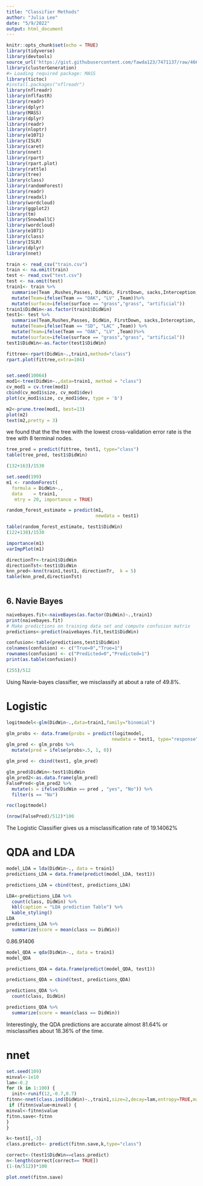 ```yaml
---
title: "Classifier Methods"
author: "Julia Lee"
date: "5/9/2022"
output: html_document
---
```


```r
knitr::opts_chunk$set(echo = TRUE)
library(tidyverse)
library(devtools)
source_url('https://gist.githubusercontent.com/fawda123/7471137/raw/466c1474d0a505ff044412703516c34f1a4684a5/nnet_plot_update.r')
library(clusterGeneration)
#> Loading required package: MASS
library(tictoc)
#install.packages("nflreadr")
library(nflreadr)
library(nflfastR)
library(readr)
library(dplyr)
library(MASS)
library(dplyr)
library(readr)
library(nloptr)
library(e1071)
library(ISLR)
library(caret)
library(nnet)
library(rpart)
library(rpart.plot)
library(rattle)
library(tree)
library(class)
library(randomForest)
library(readr)
library(readxl)
library(wordcloud)
library(ggplot2)
library(tm)
library(SnowballC)
library(wordcloud)
library(e1071)
library(class)
library(ISLR)
library(dplyr)
library(nnet)
```

```r
train <- read_csv("train.csv")
train <- na.omit(train)
test <- read_csv("test.csv")
test <- na.omit(test)
train1<- train %>%
  summarise(Team ,Rushes,Passes, DidWin, FirstDown, sacks,Interception, Fumbles,incomplete, TDs,twopoint,favorby  , yards ,N, IsHome, score, roof, surface,  RatioPasstoRush) %>%
  mutate(Team=ifelse(Team == "OAK", "LV" ,Team))%>%
  mutate(surface=ifelse(surface == "grass","grass", "artificial"))
train1$DidWin<-as.factor(train1$DidWin)
test1<- test %>%
  summarise(Team,Rushes,Passes, DidWin, FirstDown, sacks,Interception, Fumbles,incomplete, TDs,twopoint, favorby , yards ,N, IsHome, score, roof, surface,  RatioPasstoRush) %>%
  mutate(Team=ifelse(Team == "SD", "LAC" ,Team)) %>%
  mutate(Team=ifelse(Team == "OAK", "LV" ,Team))%>%
  mutate(surface=ifelse(surface == "grass","grass", "artificial"))
test1$DidWin<-as.factor(test1$DidWin)
```



```r
fittree<-rpart(DidWin~.,train1,method="class")
rpart.plot(fittree,extra=104)
```

```r

```

```r
set.seed(10064)
mod1<-tree(DidWin~.,data=train1, method = "class")
cv_mod1 = cv.tree(mod1)
cbind(cv_mod1$size, cv_mod1$dev)
plot(cv_mod1$size, cv_mod1$dev, type = 'b')

m2<-prune.tree(mod1, best=13)
plot(m2)
text(m2,pretty = 3)
```
we found that the the tree with the lowest cross-validation error rate is the tree with 8 terminal nodes. 



```r
tree_pred = predict(fittree, test1, type="class")
table(tree_pred, test1$DidWin)

```

```r
(132+163)/1530
```


```r
set.seed(199)
m1 <- randomForest(
  formula = DidWin~.,
  data    = train1,
   mtry = 20, importance = TRUE)

random_forest_estimate = predict(m1, 
                                 newdata = test1)

table(random_forest_estimate, test1$DidWin)
(122+138)/1530
```


```r
importance(m1)
varImpPlot(m1)
```
```r
directionTr<-train1$DidWin
directionTst<-test1$DidWin
knn_pred<-knn(train1,test1, directionTr,  k = 5)
table(knn_pred,directionTst)

```

```r
```



## 6. Navie Bayes   

```r
naivebayes.fit<-naiveBayes(as.factor(DidWin)~.,train1)
print(naivebayes.fit)
# Make predictions on training data set and compute confusion matrix
predictions<-predict(naivebayes.fit,test1$DidWin)
```

```r
confusion<-table(predictions,test1$DidWin)
colnames(confusion) <- c("True=0","True=1")
rownames(confusion) <- c("Predicted=0","Predicted=1")
print(as.table(confusion))
```


```r
(255)/512
```
Using Navie-bayes classifier, we misclassify at about a rate of 49.8%.



# Logistic 

```r
logitmodel<-glm(DidWin~.,data=train1,family="binomial")
```


```r

glm_probs <- data.frame(probs = predict(logitmodel, 
                                       newdata = test1, type="response"))
glm_pred <- glm_probs %>%
  mutate(pred = ifelse(probs>.5, 1, 0))

glm_pred <- cbind(test1, glm_pred)
```

```r
glm_pred$DidWin<-test1$DidWin
glm_pred2<-as.data.frame(glm_pred)
FalsePred<-glm_pred2 %>%
  mutate(s = ifelse(DidWin == pred , "yes", "No")) %>%
  filter(s == "No")

roc(logitmodel)
```

```r
(nrow(FalsePred)/512)*100
```

The Logistic Classifier gives us a misclassification rate of 19.14062%

# QDA and LDA
```r
model_LDA = lda(DidWin~., data = train1)
predictions_LDA = data.frame(predict(model_LDA, test1))

predictions_LDA = cbind(test, predictions_LDA)

LDA<-predictions_LDA %>%
  count(class, DidWin) %>%
  kbl(caption = "LDA prediction Table") %>%
  kable_styling()
LDA
predictions_LDA %>%
  summarize(score = mean(class == DidWin))
```
0.86.91406	

```r
model_QDA = qda(DidWin~., data = train1)
model_QDA 
```

```r
predictions_QDA = data.frame(predict(model_QDA, test1))

predictions_QDA = cbind(test, predictions_QDA)

predictions_QDA %>%
  count(class, DidWin)
```

```r
predictions_QDA %>%
  summarize(score = mean(class == DidWin))
```
Interestingly, the QDA predictions are accurate almost 81.64% or misclassifies about  18.36% of the time.

# nnet

```r
set.seed(109)
minval<-1e10
lam<-0.2
for (k in 1:100) {
  init<-runif(12,-0.7,0.7)
fitnn<-nnet(class.ind(DidWin)~.,train1,size=2,decay=lam,entropy=TRUE,maxit=5000,wts=init)
 if (fitnn$value<minval) {
minval<-fitnn$value
fitnn.save<-fitnn
} 
}
```

```r
k<-test1[,-3]
class.predict<- predict(fitnn.save,k,type="class") 
```

```r
correct<-(test1$DidWin==class.predict)
n<-length(correct[correct== TRUE])
(1-(n/512))*100
```

```r
plot.nnet(fitnn.save)

```
